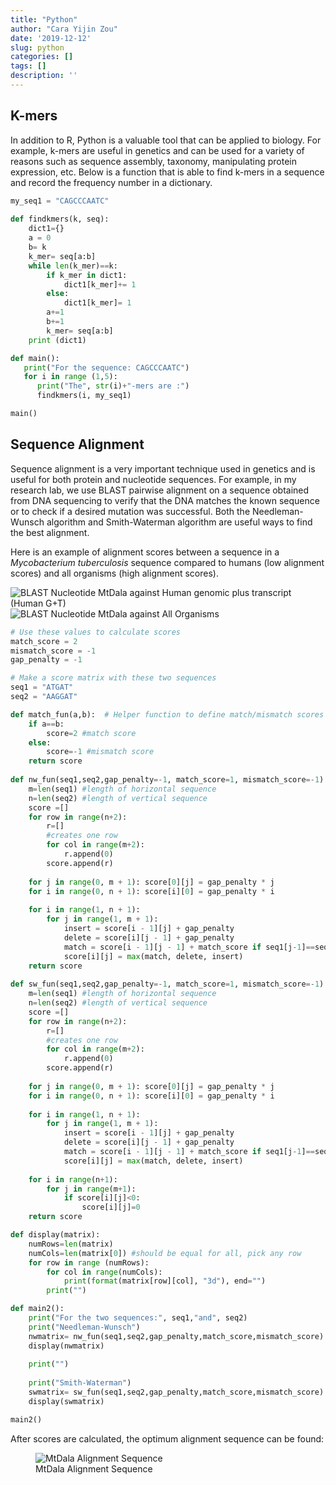 ```yaml
---
title: "Python"
author: "Cara Yijin Zou"
date: '2019-12-12'
slug: python
categories: []
tags: []
description: ''
---
```


## K-mers

In addition to R, Python is a valuable tool that can be applied to biology. For example, k-mers are useful in genetics and can be used for a variety of reasons such as sequence assembly, taxonomy, manipulating protein expression, etc. Below is a function that is able to find k-mers in a sequence and record the frequency number in a dictionary. 

```python

my_seq1 = "CAGCCCAATC"
  
def findkmers(k, seq):
    dict1={}
    a = 0 
    b= k
    k_mer= seq[a:b]
    while len(k_mer)==k: 
        if k_mer in dict1: 
            dict1[k_mer]+= 1
        else: 
            dict1[k_mer]= 1
        a+=1
        b+=1
        k_mer= seq[a:b]
    print (dict1)

def main():
   print("For the sequence: CAGCCCAATC")
   for i in range (1,5):
      print("The", str(i)+"-mers are :")
      findkmers(i, my_seq1)

main()
```

## Sequence Alignment 
Sequence alignment is a very important technique used in genetics and is useful for both protein and nucleotide sequences. For example, in my research lab, we use BLAST pairwise alignment on a sequence obtained from DNA sequencing to verify that the DNA matches the known sequence or to check if a desired mutation was successful. Both the Needleman-Wunsch algorithm and Smith-Waterman algorithm are useful ways to find the best alignment. 

Here is an example of alignment scores between a sequence in a *Mycobacterium tuberculosis* sequence compared to humans (low alignment scores) and all organisms (high alignment scores). 

![BLAST Nucleotide MtDala against Human genomic plus transcript (Human G+T)](/BLASThumanMtDala.png)
![BLAST Nucleotide MtDala against All Organisms](/BLASTMtDalaOther.png)


```python
# Use these values to calculate scores
match_score = 2
mismatch_score = -1
gap_penalty = -1

# Make a score matrix with these two sequences
seq1 = "ATGAT"
seq2 = "AAGGAT"

def match_fun(a,b):  # Helper function to define match/mismatch scores
    if a==b:
        score=2 #match score
    else:
        score=-1 #mismatch score
    return score
    
def nw_fun(seq1,seq2,gap_penalty=-1, match_score=1, mismatch_score=-1):
    m=len(seq1) #length of horizontal sequence
    n=len(seq2) #length of vertical sequence
    score =[]
    for row in range(n+2):
        r=[]
        #creates one row
        for col in range(m+2):
            r.append(0)
        score.append(r)
   
    for j in range(0, m + 1): score[0][j] = gap_penalty * j
    for i in range(0, n + 1): score[i][0] = gap_penalty * i
    
    for i in range(1, n + 1): 
        for j in range(1, m + 1):
            insert = score[i - 1][j] + gap_penalty 
            delete = score[i][j - 1] + gap_penalty 
            match = score[i - 1][j - 1] + match_score if seq1[j-1]==seq2[i-1] else score[i-1][j-1]+ mismatch_score
            score[i][j] = max(match, delete, insert)
    return score
    
def sw_fun(seq1,seq2,gap_penalty=-1, match_score=1, mismatch_score=-1):
    m=len(seq1) #length of horizontal sequence
    n=len(seq2) #length of vertical sequence
    score =[]
    for row in range(n+2):
        r=[]
        #creates one row
        for col in range(m+2):
            r.append(0)
        score.append(r)
   
    for j in range(0, m + 1): score[0][j] = gap_penalty * j
    for i in range(0, n + 1): score[i][0] = gap_penalty * i
    
    for i in range(1, n + 1): 
        for j in range(1, m + 1):
            insert = score[i - 1][j] + gap_penalty 
            delete = score[i][j - 1] + gap_penalty 
            match = score[i - 1][j - 1] + match_score if seq1[j-1]==seq2[i-1] else mismatch_score
            score[i][j] = max(match, delete, insert)
            
    for i in range(n+1): 
        for j in range(m+1): 
            if score[i][j]<0: 
                score[i][j]=0
    return score

def display(matrix):
    numRows=len(matrix)
    numCols=len(matrix[0]) #should be equal for all, pick any row
    for row in range (numRows):
        for col in range(numCols): 
            print(format(matrix[row][col], "3d"), end="")
        print("")

def main2(): 
    print("For the two sequences:", seq1,"and", seq2)
    print("Needleman-Wunsch")
    nwmatrix= nw_fun(seq1,seq2,gap_penalty,match_score,mismatch_score)
    display(nwmatrix)   
    
    print("")
    
    print("Smith-Waterman")
    swmatrix= sw_fun(seq1,seq2,gap_penalty,match_score,mismatch_score)
    display(swmatrix) 

main2()

```

After scores are calculated, the optimum alignment sequence can be found: 

![MtDala Alignment Sequence](/SeqAlignmentMtDala.png)


